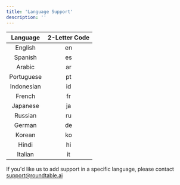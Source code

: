 ```yaml
---
title: 'Language Support'
description: ''
---
```


|     Language     | 2-Letter Code |
|:----------------:|:-------------:|
|      English     |      en       |
|      Spanish     |      es       |
|      Arabic      |      ar       |
|    Portuguese    |      pt       |
|    Indonesian    |      id       |
|      French      |      fr       |
|     Japanese     |      ja       |
|      Russian     |      ru       |
|      German      |      de       |
|      Korean      |      ko       |
|       Hindi      |      hi       |
|      Italian     |      it       |


If you'd like us to add support in a specific language, please contact support@roundtable.ai
